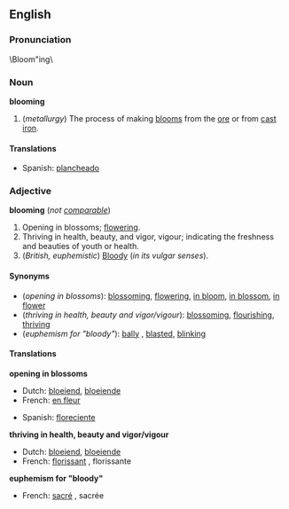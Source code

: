 ==English==
===Pronunciation===
\Bloom"ing\

===Noun===
'''blooming'''  {{uncountable}}

#(''metallurgy'') The process of making [[bloom]]s from the [[ore]] or from [[cast]] [[iron]].

====Translations====
{{top}}
*Spanish: [[plancheado]]
{{bottom}}

===Adjective===
'''blooming''' (''not [[comparable]]'')

#Opening in blossoms; [[flower]]ing.
#Thriving in health, beauty, and vigor, vigour; indicating the freshness and beauties of youth or health.
#(''British, euphemistic'') [[Bloody]] (''in its vulgar senses'').

====Synonyms====
*(''opening in blossoms''): [[blossoming]], [[flowering]], [[in bloom]], [[in blossom]], [[in flower]]
*(''thriving in health, beauty and vigor/vigour''): [[blossom]]ing, [[flourish]]ing, [[thrive|thriving]]
*(''euphemism for "bloody"''): [[bally]] {{british}}, [[blasted]], [[blinking]]

====Translations====

'''opening in blossoms'''
{{top}}

*Dutch: [[bloeiend]], [[bloeiende]]
*French: [[en fleur]]
{{mid}}

*Spanish: [[floreciente]]
{{bottom}}

'''thriving in health, beauty and vigor/vigour'''
{{top}}

*Dutch: [[bloeiend]], [[bloeiende]]
*French: [[florissant]] {{m}}, florissante {{f}}
{{mid}}

{{bottom}}

'''euphemism for "bloody"'''
{{top}}

*French: [[sacré]] {{m}}, sacrée {{f}}
{{mid}}

{{bottom}}